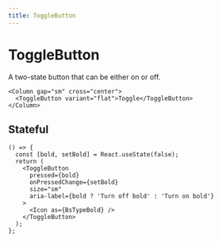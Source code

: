 ```yaml
---
title: ToggleButton
---
```


# ToggleButton

A two-state button that can be either on or off.

```tsx preview
<Column gap="sm" cross="center">
  <ToggleButton variant="flat">Toggle</ToggleButton>
</Column>
```

## Stateful

```tsx preview
() => {
  const [bold, setBold] = React.useState(false);
  return (
    <ToggleButton
      pressed={bold}
      onPressedChange={setBold}
      size="sm"
      aria-label={bold ? 'Turn off bold' : 'Turn on bold'}
    >
      <Icon as={BsTypeBold} />
    </ToggleButton>
  );
};
```
